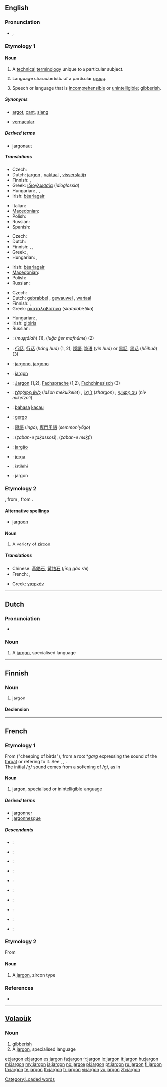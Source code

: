 {{wikipedia}}
{{also|Jargon}}
==English==

===Pronunciation===
* {{IPA|/dʒɑː(ɹ).ɡən/}}, {{SAMPA|/dZA:(r)g@n/}}
*: {{rhymes|ɑː(r)ɡən}}

===Etymology 1===
{{etyl|fro}} {{term|jargon||[[gibberish]]|lang=fro}}

====Noun====
{{en-noun|s|-}}

# {{uncountable}} A [[technical]] [[terminology]] unique to a particular subject.
# {{countable}} Language characteristic of a particular [[group]].
# {{uncountable}} Speech or language that is [[incomprehensible]] or [[unintelligible]]; [[gibberish]].

=====Synonyms=====
* {{sense|language characteristic of a group}} [[argot]], [[cant]], [[slang]]
* [[vernacular]]

=====Derived terms=====
* [[jargonaut]]

=====Translations=====
{{trans-top|technical terminology unique to a particular subject}}
* Czech: {{t-|cs|žargon|m}}
* Dutch: [[#Dutch|jargon]] {{n}}, [[vaktaal]] {{f}}, [[visserslatijn]] {{n}}
* Finnish: {{t+|fi|jargon}}, {{t+|fi|ammattikieli}}
* Greek: [[ιδιογλωσσία]] (''idioglossia'') {{f}}
* Hungarian: {{t|hu|szaknyelv}}, {{t|hu|szakzsargon}}, {{t|hu|szakmai nyelv}}
* Irish: [[béarlagair]] {{m}}
{{trans-mid}}
* Italian: {{t+|it|gergo|m}}
* [[Macedonian]]: {{t-|mk|жаргон|m|tr=žargón}}
* Polish: {{t+|pl|żargon|m}}
* Russian: {{t+|ru|жаргон|m|tr=''žargón''}}
* Spanish: {{t+|es|jerga|f}}
{{trans-bottom}}

{{trans-top|language characteristic of a particular group}}
* Czech: {{t-|cs|žargon|m}}
* Dutch: {{t-|nl|jargon|n}}
* Finnish: {{t+|fi|slangi}}, {{t+|fi|jargon}}, {{t+|fi|ammattikieli}}
* Greek: {{t-|el|ιδιογλωσσία|f}}, {{t+|el|ιδιόλεκτο|n}}
* Hungarian: {{t-|hu|zsargon}}, {{t+|hu|tolvajnyelv}}
{{trans-mid}}
* Irish: [[béarlagair]] {{m}}
* [[Macedonian]]: {{t-|mk|жаргон|m|tr=žargón}}
* Polish: {{t+|pl|żargon|m}}
* Russian: {{t+|ru|жаргон|m|tr=''žargón''}}
{{trans-bottom}}

{{trans-top|incomprehensible speech}}
* Czech: {{t-|cs|žargon|m}}
* Dutch: [[gebrabbel]] {{n}}, [[gewauwel]] {{n}}, [[wartaal]]
* Finnish: {{t+|fi|mongerrus}},  {{t+|fi|siansaksa}}
* Greek: [[ακαταλαβίστικα]] (''skatalabistika'') {{n|p}}
{{trans-mid}}
* Hungarian: {{t|hu|halandzsa}}, {{t-|hu|blabla}}
* Irish: [[gibiris]]
* Russian: {{t|ru|тарабарщина|f|tr=tarabárš'ina}}
{{trans-bottom}}

{{checktrans-top}}
* {{ttbc|Arabic}}: {{Arab|[[مصطلح]]}} (''muʂʈálaħ'') {{m}} (1), {{Arab|[[لغة غير مفهومة]]}} (''luğa ğer mafhúma'') {{f}} (2)
* {{ttbc|Chinese}}: [[行話]], [[行话]] (''háng huà'') (1, 2); [[隱語]], [[隐语]] (''yǐn huà'') or [[黑話]], [[黑话]] (''hēihuà'') (3)
* {{ttbc|Esperanto}}: [[ĵargono]], [[jargono]]
* {{ttbc|French}}: [[jargon#French|jargon]] {{m}}
* {{ttbc|German}}: [[Jargon#German|Jargon]] {{m}} (1,2), [[Fachsprache]] {{f}} (1,2), [[Fachchinesisch]] (3)
* {{ttbc|Hebrew}}: [[לשון מקולקלת|לְשׁוֹן מְקוּלְקֶלֶת]] (''lašon mekulkelet'') {{f}}, [[ז׳רגון|ז׳רְגוֹן]] (''zhargon'') {{m}}; [[ניב מקצועי|נִיב מִקְצוֹעִי]] (''niv miketzo‘i'') {{m}}
{{trans-mid}}
* {{ttbc|Indonesian}}: [[bahasa]] [[kacau]]
* {{ttbc|Italian}}: [[gergo]] {{m}}
* {{ttbc|Japanese}}: [[隠語]] (''ingo''), [[専門用語]] (''semmon’yōgo'')
* {{ttbc|Persian}}: {{fa-Arab|[[زبان تخصصی]]}} (''ẕaban-e ṯaḳa''ssosi), {{fa-Arab|[[زبان مخفی]]}} (''ẕaban-e maḳfi'')
* {{ttbc|Portuguese}}: [[jargão]] {{m}}
* {{ttbc|Spanish}}: [[jerga]] {{f}}
* {{ttbc|Swahili}}: [[istilahi]]
* {{ttbc|Volapük}}: jargon
{{trans-bottom}}

===Etymology 2===
{{etyl|fr}}, from {{etyl|it}} {{term|giargone|lang=it}}, from {{etyl|fa}} {{term|زر گون|sc=fa-Arab|tr=zar gun||gold-colored|lang=fr}}.

====Alternative spellings====
* [[jargoon]]

====Noun====
{{en-noun}}

# A variety of [[zircon]]

=====Translations=====
{{trans-top|variety of zircon}}
* Chinese: [[黃鋯石]], [[黄锆石]] (''jīng gào shí'')
* French: {{t+|fr|jargon}}, {{t+|fr|zircon|m}}
{{trans-mid}}
* Greek: [[γιαρκόν]] {{n}}
{{trans-bottom}}

----

==Dutch==

===Pronunciation===
* {{IPA|/ˈjargon/|lang=nl}}

===Noun===
{{infl|nl|noun|g=n}}

# A [[#English|jargon]], specialised language

----

==Finnish==
{{Finnish index|j|a}}

===Noun===
{{infl|fi|noun}}

# jargon

====Declension====
{{fi-decl-risti|jargon|||a}}

----

==French==

===Etymology 1===
From {{etyl|fro|fr}} {{term|gargun|lang=fro}} ("cheeping of birds"), from a root *''garg'' expressing the sound of the [[throat]] or refering to it. See {{term|gargouille|lang=fr}}, {{term|gargariser|lang=fr}}, {{term|gargoter|lang=fr}}.<br>The initial /ʒ/ sound comes from a softening of /g/, as in {{term|jambe|lang=fr}}

====Noun====
{{fr-noun|m}}

# [[#English|jargon]], specialised or inintelligible language

=====Derived terms=====
* [[jargonner]]
* [[jargonnesque]]

=====Descendants=====
{{top2}}
* {{cs}}: {{l|cs|žargon}}
* {{nl}}: {{l|nl|jargon}}
* {{en}}: {{l|en|jargon}}
* {{eo}}: {{l|eo|ĵargono}}
* {{de}}: {{l|de|Jargon}}
{{mid2}}
* {{hu}}: {{l|hu|zsargon}}
* {{mk}}: {{l|mk|жаргон}}
* {{pl}}: {{l|pl|żargon}}
* {{pt}}: {{l|pt|jargão}}
* {{ru}}: {{l|ru|жаргон}}
{{bottom}}

===Etymology 2===
From {{etyl|it|fr}} {{term|giargone|lang=it}}

====Noun====
{{fr-noun|m}}

# A [[#English|jargon]], zircon type

===References===
* {{R:TLFi}}

----

==[[Volapük]]==

===Noun===
{{infl|vo|noun}}

# [[gibberish]]
# A [[#English|jargon]], specialised language

[[Category:Loaded words]]

[[et:jargon]]
[[el:jargon]]
[[es:jargon]]
[[fa:jargon]]
[[fr:jargon]]
[[io:jargon]]
[[it:jargon]]
[[hu:jargon]]
[[ml:jargon]]
[[my:jargon]]
[[ja:jargon]]
[[no:jargon]]
[[pl:jargon]]
[[pt:jargon]]
[[ru:jargon]]
[[fi:jargon]]
[[ta:jargon]]
[[te:jargon]]
[[th:jargon]]
[[tr:jargon]]
[[vi:jargon]]
[[vo:jargon]]
[[zh:jargon]]